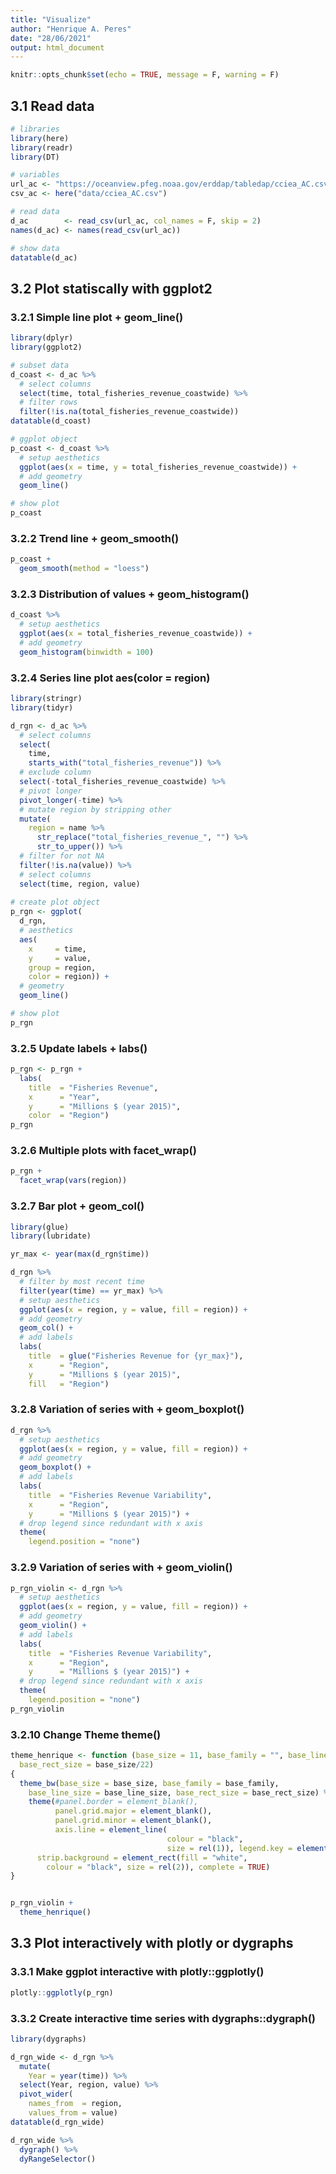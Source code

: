 ```yaml
---
title: "Visualize"
author: "Henrique A. Peres"
date: "28/06/2021"
output: html_document
---
```


```r
knitr::opts_chunk$set(echo = TRUE, message = F, warning = F)
```

## 3.1 Read data

```r
# libraries
library(here)
library(readr)
library(DT)

# variables
url_ac <- "https://oceanview.pfeg.noaa.gov/erddap/tabledap/cciea_AC.csv"
csv_ac <- here("data/cciea_AC.csv")

# read data
d_ac        <- read_csv(url_ac, col_names = F, skip = 2)
names(d_ac) <- names(read_csv(url_ac))

# show data
datatable(d_ac)
```

## 3.2 Plot statiscally with ggplot2

### 3.2.1 Simple line plot + geom_line()

```r
library(dplyr)
library(ggplot2)

# subset data
d_coast <- d_ac %>% 
  # select columns
  select(time, total_fisheries_revenue_coastwide) %>% 
  # filter rows
  filter(!is.na(total_fisheries_revenue_coastwide))
datatable(d_coast)
```


```r
# ggplot object
p_coast <- d_coast %>% 
  # setup aesthetics
  ggplot(aes(x = time, y = total_fisheries_revenue_coastwide)) +
  # add geometry
  geom_line()

# show plot
p_coast
```

### 3.2.2 Trend line + geom_smooth()

```r
p_coast + 
  geom_smooth(method = "loess")
```

### 3.2.3 Distribution of values + geom_histogram()

```r
d_coast %>% 
  # setup aesthetics
  ggplot(aes(x = total_fisheries_revenue_coastwide)) +
  # add geometry
  geom_histogram(binwidth = 100)
```

### 3.2.4 Series line plot aes(color = region)

```r
library(stringr)
library(tidyr)

d_rgn <- d_ac %>% 
  # select columns
  select(
    time, 
    starts_with("total_fisheries_revenue")) %>% 
  # exclude column
  select(-total_fisheries_revenue_coastwide) %>% 
  # pivot longer
  pivot_longer(-time) %>% 
  # mutate region by stripping other
  mutate(
    region = name %>% 
      str_replace("total_fisheries_revenue_", "") %>% 
      str_to_upper()) %>% 
  # filter for not NA
  filter(!is.na(value)) %>% 
  # select columns
  select(time, region, value)
  
# create plot object
p_rgn <- ggplot(
  d_rgn,
  # aesthetics
  aes(
    x     = time, 
    y     = value,
    group = region,
    color = region)) +
  # geometry
  geom_line()

# show plot
p_rgn
```

### 3.2.5 Update labels + labs()

```r
p_rgn <- p_rgn +
  labs(
    title  = "Fisheries Revenue",
    x      = "Year",
    y      = "Millions $ (year 2015)",
    color  = "Region")
p_rgn
```

### 3.2.6 Multiple plots with facet_wrap()

```r
p_rgn +
  facet_wrap(vars(region))
```

### 3.2.7 Bar plot + geom_col()

```r
library(glue)
library(lubridate)

yr_max <- year(max(d_rgn$time))

d_rgn %>% 
  # filter by most recent time
  filter(year(time) == yr_max) %>% 
  # setup aesthetics
  ggplot(aes(x = region, y = value, fill = region)) +
  # add geometry
  geom_col() +
  # add labels
  labs(
    title  = glue("Fisheries Revenue for {yr_max}"),
    x      = "Region",
    y      = "Millions $ (year 2015)",
    fill   = "Region")
```

### 3.2.8 Variation of series with + geom_boxplot()

```r
d_rgn %>% 
  # setup aesthetics
  ggplot(aes(x = region, y = value, fill = region)) +
  # add geometry
  geom_boxplot() +
  # add labels
  labs(
    title  = "Fisheries Revenue Variability",
    x      = "Region",
    y      = "Millions $ (year 2015)") +
  # drop legend since redundant with x axis
  theme(
    legend.position = "none")
```

### 3.2.9 Variation of series with + geom_violin()

```r
p_rgn_violin <- d_rgn %>% 
  # setup aesthetics
  ggplot(aes(x = region, y = value, fill = region)) +
  # add geometry
  geom_violin() +
  # add labels
  labs(
    title  = "Fisheries Revenue Variability",
    x      = "Region",
    y      = "Millions $ (year 2015)") +
  # drop legend since redundant with x axis
  theme(
    legend.position = "none")
p_rgn_violin
```

### 3.2.10 Change Theme theme()

```r
theme_henrique <- function (base_size = 11, base_family = "", base_line_size = base_size/22, 
  base_rect_size = base_size/22) 
{
  theme_bw(base_size = base_size, base_family = base_family, 
    base_line_size = base_line_size, base_rect_size = base_rect_size) %+replace% 
    theme(#panel.border = element_blank(), 
          panel.grid.major = element_blank(),
          panel.grid.minor = element_blank(), 
          axis.line = element_line(
                                   colour = "black", 
                                   size = rel(1)), legend.key = element_blank(), 
      strip.background = element_rect(fill = "white", 
        colour = "black", size = rel(2)), complete = TRUE)
}


p_rgn_violin +
  theme_henrique()
```

## 3.3 Plot interactively with plotly or dygraphs

### 3.3.1 Make ggplot interactive with plotly::ggplotly()

```r
plotly::ggplotly(p_rgn)

```

### 3.3.2 Create interactive time series with dygraphs::dygraph()

```r
library(dygraphs)

d_rgn_wide <- d_rgn %>% 
  mutate(
    Year = year(time)) %>% 
  select(Year, region, value) %>% 
  pivot_wider(
    names_from  = region,
    values_from = value)
datatable(d_rgn_wide)
```

```r
d_rgn_wide %>% 
  dygraph() %>% 
  dyRangeSelector()
```


